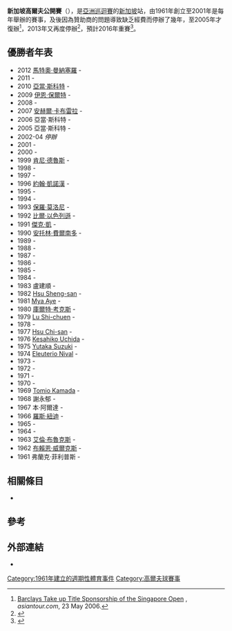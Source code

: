 {{Sports league infobox
|league name = 新加坡高爾夫公開賽
|current_season = 
|logo = 
|sport = [[高爾夫球|高爾夫球]]
|founded = 1961年
|country = [[新加坡|新加坡]]
|champion = 
|website = [http://www.smbcsingaporeopen.com/ Singapore Open]
}}
'''新加坡高爾夫公開賽'''（{{lang-en|Singapore Open}}），是[[亞洲巡迴賽|亞洲巡迴賽]]的[[新加坡|新加坡]]站，由1961年創立至2001年是每年舉辦的賽事，及後因為贊助商的問題導致缺乏經費而停辦了幾年，至2005年才復辦<ref>[http://www.asiantour.com/story.htm?storyID=ff8080810b56720a010b5fe2b6d20014 Barclays Take up Title Sponsorship of the Singapore Open] {{webarchive|url=https://web.archive.org/web/20060602135221/http://www.asiantour.com/story.htm?storyID=ff8080810b56720a010b5fe2b6d20014 |date=2006-06-02 }}, ''asiantour.com'', 23 May 2006.</ref>，2013年又再度停辦<ref>{{cite news |url=http://www.straitstimes.com/breaking-news/sports/story/golf-no-singapore-open-2013-tournament-will-be-held-early-next-year-20130 |title=Golf: No Singapore Open in 2013, but tournament will be held early next year |newspaper=The Straits Times |date=19 July 2013 |first=Sanjay |last=Nair |accessdate=2015-07-06 |archive-date=2015-06-11 |archive-url=https://web.archive.org/web/20150611050336/http://www.straitstimes.com/breaking-news/sports/story/golf-no-singapore-open-2013-tournament-will-be-held-early-next-year-20130 |dead-url=no }}</ref>，預計2016年重賽<ref>{{cite web |url=http://www.asiantour.com/2015/01/28/singapore-open-to-return-in-2016/ |title=Singapore Open to return in 2016 |publisher=Asian Tour |date=28 January 2015 |deadurl=yes |archiveurl=https://web.archive.org/web/20150131145654/http://www.asiantour.com/2015/01/28/singapore-open-to-return-in-2016/ |archivedate=2015年1月31日 }}</ref>。

==優勝者年表==
*2012 [[馬特奧·曼納塞羅|馬特奧·曼納塞羅]] - {{ITA}}
*2011 {{link-en|岡薩洛·費爾南德斯-卡斯塔諾|Gonzalo Fernández-Castaño}} - {{SPA}}
*2010 [[亞當·斯科特|亞當·斯科特]] - {{AUS}}
*2009 [[伊恩·保爾特|伊恩·保爾特]] - {{ENG}}
*2008 {{link-en|米哈辛·米哈·辛格|Jeev Milkha Singh}} - {{IND}}
*2007 [[安赫爾·卡布雷拉|安赫爾·卡布雷拉]] - {{ARG}}
*2006 亞當·斯科特 - {{AUS}}
*2005 亞當·斯科特 - {{AUS}}
*2002-04 ''停辦''
*2001 {{link-en|威拉滄|Thaworn Wiratchant}} - {{THA}}
*2000 {{link-en|蘭德哈瓦|Jyoti Randhawa}} - {{IND}}
*1999 [[肯尼·德魯斯|肯尼·德魯斯]] - {{AUS}}
*1998 {{link-en|肖恩·米歇爾|Shaun Micheel}} - {{USA}}
*1997 {{link-en|梭·莫伊|Zaw Moe}} - {{MYA}}
*1996 [[約翰·凱諾漢|約翰·凱諾漢]] - {{USA}}
*1995 {{link-en|史蒂芬·康蘭|Steve Conran}} - {{AUS}}
*1994 {{link-en|奇拉漢|Kyi Hla Han}} - {{MYA}}
*1993 [[保羅·莫洛尼|保羅·莫洛尼]] - {{AUS}}
*1992 [[比爾·以色列遜|比爾·以色列遜]] - {{USA}}
*1991 [[傑克·凱|傑克·凱]] - {{CAN}}
*1990 [[安托林·費爾南多|安托林·費爾南多]] - {{PHL}}
*1989 {{link-en|盧建順|Lu Chien-soon}} - {{ROC}}
*1988 {{link-en|格雷格·布魯克納|Greg Bruckner}} - {{USA}}
*1987 {{link-en|彼得·福勒|Peter Fowler}} - {{AUS}}
*1986 {{link-en|格雷格·特納|Greg Turner}} - {{NZL}}
*1985 {{link-en|陳志明 (高爾夫球手)|Tze-Ming Chen|陳志明}} - {{ROC}}
*1984 {{link-en|湯姆·瑟克曼|Tom Sieckmann}} - {{USA}}
*1983 盧建順 - {{ROC}}
*1982 [[Hsu_Sheng-san|Hsu Sheng-san]] - {{ROC}}
*1981 [[Mya_Aye|Mya Aye]] - {{MYA}}
*1980 [[庫爾特·考克斯|庫爾特·考克斯]] - {{USA}}
*1979 [[Lu_Shi-chuen|Lu Shi-chuen]] - {{ROC}}
*1978 {{link-en|特里·蓋爾|Terry Gale}} - {{AUS}}
*1977 [[Hsu_Chi-san|Hsu Chi-san]] - {{ROC}}
*1976 [[Kesahiko_Uchida|Kesahiko Uchida]] - {{JPN}}
*1975 [[Yutaka_Suzuki|Yutaka Suzuki]] - {{JPN}}
*1974 [[Eleuterio_Nival|Eleuterio Nival]] - {{PHL}}
*1973 {{link-en|本·阿爾達|Ben Arda}} - {{PHL}}
*1972 {{link-en|河野高明|Takaaki Kono}} - {{JPN}}
*1971 {{link-en|安田春雄|Haruo Yasuda}} - {{JPN}}
*1970 {{link-en|謝永郁|Hsieh Yung-yo]}}- {{ROC}}
*1969 [[Tomio_Kamada|Tomio Kamada]] - {{JPN}}
*1968 謝永郁 - {{ROC}}
*1967 本·阿爾達 - {{PHL}}
*1966 [[羅斯·紐迪|羅斯·紐迪]] - {{NZL}}
*1965 {{link-en|弗蘭克·菲利普斯 (高爾夫球手)|Frank Phillips (golfer)|弗蘭克·菲利普斯}} - {{AUS}}
*1964 {{link-en|泰德·波爾|Ted Ball}} - {{AUS}}
*1963 [[艾倫·布魯克斯|艾倫·布魯克斯]] - {{SAF}}
*1962 [[布賴恩·威爾克斯|布賴恩·威爾克斯]] - {{SAF}}
*1961 弗蘭克·菲利普斯 - {{AUS}}

==相關條目==
* {{link-en|新加坡大師賽|Singapore Masters}}

==參考==
{{reflist}}

==外部連結==
* {{Official website|http://www.smbcsingaporeopen.com/}}

{{portal|新加坡}}

[[Category:1961年建立的週期性體育事件|Category:1961年建立的週期性體育事件]]
[[Category:高爾夫球賽事|Category:高爾夫球賽事]]